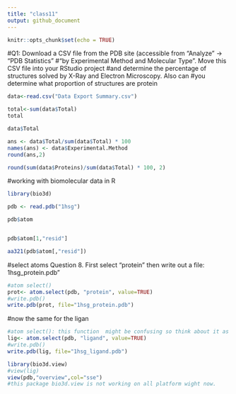 ```yaml
---
title: "class11"
output: github_document
---
```


```r
knitr::opts_chunk$set(echo = TRUE)
```
#Q1: Download a CSV file from the PDB site (accessible from “Analyze” -> “PDB Statistics” 
#“by Experimental Method and Molecular Type”. Move this CSV file into your RStudio project
#and determine the percentage of structures solved by X-Ray and Electron Microscopy. Also can
#you determine what proportion of structures are protein

```r
data<-read.csv("Data Export Summary.csv")
```
```r
total<-sum(data$Total)
total
```

```r
data$Total
```
```r
ans <- data$Total/sum(data$Total) * 100
names(ans) <- data$Experimental.Method
round(ans,2)
```
```r
round(sum(data$Proteins)/sum(data$Total) * 100, 2)
```
#working with biomolecular data in R
```r
library(bio3d)
```
```r
pdb <- read.pdb("1hsg")
```
```r
pdb$atom
```
```
```
```r
pdb$atom[1,"resid"]
```

```r
aa321(pdb$atom[,"resid"])
```

#select atoms Question 8. First select "protein" then write out a file: 1hsg_protein.pdb"
```r
#atom select()
prot<- atom.select(pdb, "protein", value=TRUE)
#write.pdb()
write.pdb(prot, file="1hsg_protein.pdb")
```
#now the same for the ligan
```r
#atom select(): this function  might be confusing so think about it as in vmd when we select for the ligand only or the protein. 
lig<- atom.select(pdb, "ligand", value=TRUE)
#write.pdb()
write.pdb(lig, file="1hsg_ligand.pdb")
```
```r
library(bio3d.view)
#view(lig)
view(pdb,"overview",col="sse")
#this package bio3d.view is not working on all platform wight now.
```





